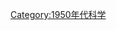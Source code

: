 {{依分類劃分的年份
|m=1
|c=9
|d=5
|y=0
|cat=科學
|sortkey=科學
|in=
|parent=20世纪各年科学
}}
{{Commonscat|1950 in science}}
[[Category:1950年代科学|Category:1950年代科学]]